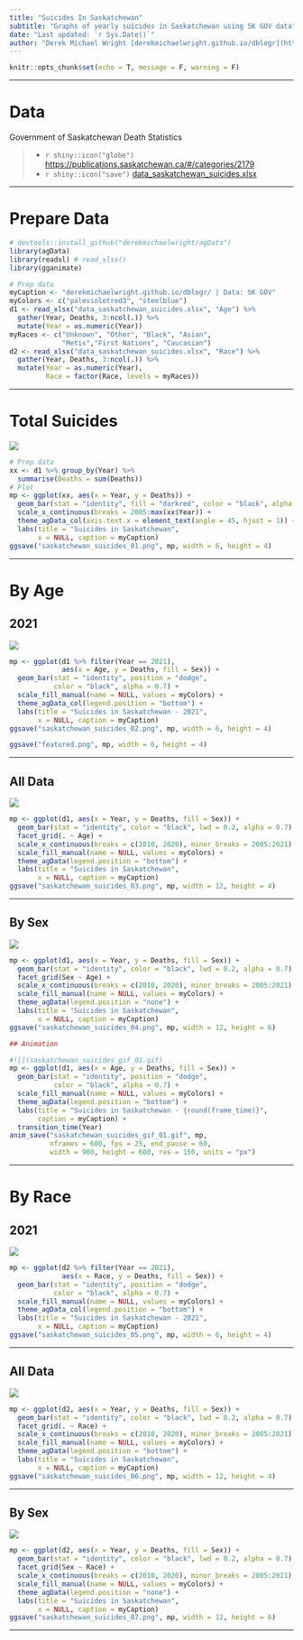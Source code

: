 ```yaml
---
title: "Suicides In Saskatchewan"
subtitle: "Graphs of yearly suicides in Saskatchewan using SK GOV data"
date: "Last updated: `r Sys.Date()`"
author: "Derek Michael Wright [derekmichaelwright.github.io/dblogr](https://derekmichaelwright.github.io/dblogr/) <derek.wright@usask.ca> [github](https://github.com/derekmichaelwright/dblogr/tree/main/blog/saskatchewan_suicides)"
---
```


```r
knitr::opts_chunk$set(echo = T, message = F, warning = F)
```

---

# Data

Government of Saskatchewan Death Statistics

> - `r shiny::icon("globe")` [https://publications.saskatchewan.ca/#/categories/2179](https://publications.saskatchewan.ca/#/categories/2179){target="_blank"}
> - `r shiny::icon("save")` [data_saskatchewan_suicides.xlsx](data_saskatchewan_suicides.xlsx)

---

# Prepare Data

```r
# devtools::install_github("derekmichaelwright/agData")
library(agData)
library(readxl) # read_xlsx()
library(gganimate)
```

```r
# Prep data
myCaption <- "derekmichaelwright.github.io/dblogr/ | Data: SK GOV"
myColors <- c("palevioletred3", "steelblue")
d1 <- read_xlsx("data_saskatchewan_suicides.xlsx", "Age") %>%
  gather(Year, Deaths, 3:ncol(.)) %>% 
  mutate(Year = as.numeric(Year))
myRaces <- c("Unknown", "Other", "Black", "Asian",
             "Metis","First Nations", "Caucasian")
d2 <- read_xlsx("data_saskatchewan_suicides.xlsx", "Race") %>%
  gather(Year, Deaths, 3:ncol(.)) %>% 
  mutate(Year = as.numeric(Year),
         Race = factor(Race, levels = myRaces))
```

---

# Total Suicides

![](saskatchewan_suicides_01.png)

```r
# Prep data
xx <- d1 %>% group_by(Year) %>%
  summarise(Deaths = sum(Deaths))
# Plot
mp <- ggplot(xx, aes(x = Year, y = Deaths)) +
  geom_bar(stat = "identity", fill = "darkred", color = "black", alpha = 0.7) +
  scale_x_continuous(breaks = 2005:max(xx$Year)) + 
  theme_agData_col(axis.text.x = element_text(angle = 45, hjust = 1)) +
  labs(title = "Suicides in Saskatchewan", 
       x = NULL, caption = myCaption)
ggsave("saskatchewan_suicides_01.png", mp, width = 6, height = 4)
```

---

# By Age {.tabset .tabset-pills}

## 2021

![](saskatchewan_suicides_02.png)

```r
mp <- ggplot(d1 %>% filter(Year == 2021), 
             aes(x = Age, y = Deaths, fill = Sex)) +
  geom_bar(stat = "identity", position = "dodge",
           color = "black", alpha = 0.7) +
  scale_fill_manual(name = NULL, values = myColors) +
  theme_agData_col(legend.position = "bottom") +
  labs(title = "Suicides in Saskatchewan - 2021", 
       x = NULL, caption = myCaption)
ggsave("saskatchewan_suicides_02.png", mp, width = 6, height = 4)
```

```r
ggsave("featured.png", mp, width = 6, height = 4)
```

---

## All Data

![](saskatchewan_suicides_03.png)

```r
mp <- ggplot(d1, aes(x = Year, y = Deaths, fill = Sex)) +
  geom_bar(stat = "identity", color = "black", lwd = 0.2, alpha = 0.7) +
  facet_grid(. ~ Age) +
  scale_x_continuous(breaks = c(2010, 2020), minor_breaks = 2005:2021) +
  scale_fill_manual(name = NULL, values = myColors) +
  theme_agData(legend.position = "bottom") +
  labs(title = "Suicides in Saskatchewan", 
       x = NULL, caption = myCaption)
ggsave("saskatchewan_suicides_03.png", mp, width = 12, height = 4)
```

---

## By Sex

![](saskatchewan_suicides_04.png)

```r
mp <- ggplot(d1, aes(x = Year, y = Deaths, fill = Sex)) +
  geom_bar(stat = "identity", color = "black", lwd = 0.2, alpha = 0.7) +
  facet_grid(Sex ~ Age) +
  scale_x_continuous(breaks = c(2010, 2020), minor_breaks = 2005:2021) +
  scale_fill_manual(name = NULL, values = myColors) +
  theme_agData(legend.position = "none") +
  labs(title = "Suicides in Saskatchewan", 
       x = NULL, caption = myCaption)
ggsave("saskatchewan_suicides_04.png", mp, width = 12, height = 6)
```

```r
## Animation

#![](saskatchewan_suicides_gif_01.gif)
mp <- ggplot(d1, aes(x = Age, y = Deaths, fill = Sex)) +
  geom_bar(stat = "identity", position = "dodge", 
           color = "black", alpha = 0.7) +
  scale_fill_manual(name = NULL, values = myColors) +
  theme_agData(legend.position = "bottom") +
  labs(title = "Suicides in Saskatchewan - {round(frame_time)}",
       caption = myCaption) +
  transition_time(Year)
anim_save("saskatchewan_suicides_gif_01.gif", mp, 
          nframes = 600, fps = 25, end_pause = 60, 
          width = 900, height = 600, res = 150, units = "px")
```

---

# By Race {.tabset .tabset-pills}

## 2021

![](saskatchewan_suicides_05.png)

```r
mp <- ggplot(d2 %>% filter(Year == 2021), 
             aes(x = Race, y = Deaths, fill = Sex)) +
  geom_bar(stat = "identity", position = "dodge",
           color = "black", alpha = 0.7) +
  scale_fill_manual(name = NULL, values = myColors) +
  theme_agData_col(legend.position = "bottom") +
  labs(title = "Suicides in Saskatchewan - 2021", 
       x = NULL, caption = myCaption)
ggsave("saskatchewan_suicides_05.png", mp, width = 6, height = 4)
```

---


## All Data

![](saskatchewan_suicides_06.png)

```r
mp <- ggplot(d2, aes(x = Year, y = Deaths, fill = Sex)) +
  geom_bar(stat = "identity", color = "black", lwd = 0.2, alpha = 0.7) +
  facet_grid(. ~ Race) +
  scale_x_continuous(breaks = c(2010, 2020), minor_breaks = 2005:2021) +
  scale_fill_manual(name = NULL, values = myColors) +
  theme_agData(legend.position = "bottom") +
  labs(title = "Suicides in Saskatchewan", 
       x = NULL, caption = myCaption)
ggsave("saskatchewan_suicides_06.png", mp, width = 12, height = 4)
```

---

## By Sex

![](saskatchewan_suicides_07.png)

```r
mp <- ggplot(d2, aes(x = Year, y = Deaths, fill = Sex)) +
  geom_bar(stat = "identity", color = "black", lwd = 0.2, alpha = 0.7) +
  facet_grid(Sex ~ Race) +
  scale_x_continuous(breaks = c(2010, 2020), minor_breaks = 2005:2021) +
  scale_fill_manual(name = NULL, values = myColors) +
  theme_agData(legend.position = "none") +
  labs(title = "Suicides in Saskatchewan", 
       x = NULL, caption = myCaption)
ggsave("saskatchewan_suicides_07.png", mp, width = 12, height = 6)
```

---
